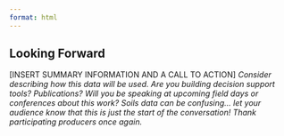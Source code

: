 ```yaml
---
format: html
---
```


## Looking Forward

\[INSERT SUMMARY INFORMATION AND A CALL TO ACTION\] *Consider describing how this data will be used. Are you building decision support tools? Publications? Will you be speaking at upcoming field days or conferences about this work? Soils data can be confusing... let your audience know that this is just the start of the conversation! Thank participating producers once again.*
